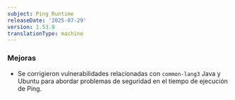 ```yaml
---
subject: Ping Runtime
releaseDate: '2025-07-29'
version: 1.53.0
translationType: machine
---
```


### Mejoras

* Se corrigieron vulnerabilidades relacionadas con `common-lang3` Java y Ubuntu para abordar problemas de seguridad en el tiempo de ejecución de Ping.